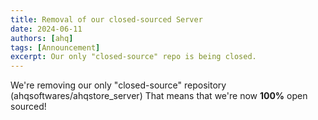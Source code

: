 ```yaml
---
title: Removal of our closed-sourced Server
date: 2024-06-11
authors: [ahq]
tags: [Announcement]
excerpt: Our only "closed-source" repo is being closed.
---
```


We're removing our only "closed-source" repository (ahqsoftwares/ahqstore_server)
That means that we're now **100%** open sourced!